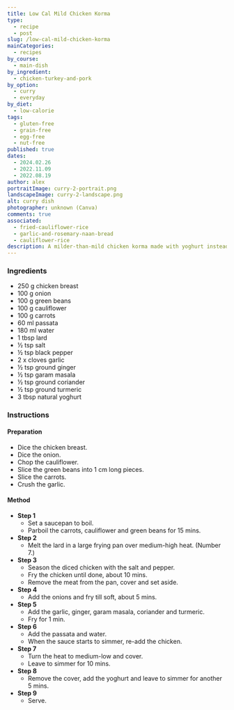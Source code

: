 ```yaml
---
title: Low Cal Mild Chicken Korma
type:
  - recipe
  - post
slug: /low-cal-mild-chicken-korma
mainCategories:
  - recipes
by_course:
  - main-dish
by_ingredient:
  - chicken-turkey-and-pork
by_option:
  - curry
  - everyday
by_diet:
  - low-calorie
tags:
  - gluten-free
  - grain-free
  - egg-free
  - nut-free
published: true
dates:
  - 2024.02.26
  - 2022.11.09
  - 2022.08.19
author: alex
portraitImage: curry-2-portrait.png
landscapeImage: curry-2-landscape.png
alt: curry dish
photographer: unknown (Canva)
comments: true
associated:
  - fried-cauliflower-rice
  - garlic-and-rosemary-naan-bread
  - cauliflower-rice
description: A milder-than-mild chicken korma made with yoghurt instead of cream add some heat for those that like it.
---
```


<Ingredients>

### Ingredients

- 250 g chicken breast
- 100 g onion
- 100 g green beans
- 100 g cauliflower
- 100 g carrots
- 60 ml passata
- 180 ml water
- 1 tbsp lard
- ½ tsp salt
- ½ tsp black pepper
- 2 x cloves garlic
- ½ tsp ground ginger
- ½ tsp garam masala
- ½ tsp ground coriander
- ½ tsp ground turmeric
- 3 tbsp natural yoghurt

</Ingredients>

<Instructions>

### Instructions

#### Preparation

- Dice the chicken breast.
- Dice the onion.
- Chop the cauliflower.
- Slice the green beans into 1 cm long pieces.
- Slice the carrots.
- Crush the garlic.

#### Method

- **Step 1**
  - Set a saucepan to boil.
  - Parboil the carrots, cauliflower and green beans for 15 mins.
- **Step 2**
  - Melt the lard in a large frying pan over medium-high heat. (Number 7.)
- **Step 3**
  - Season the diced chicken with the salt and pepper.
  - Fry the chicken until done, about 10 mins.
  - Remove the meat from the pan, cover and set aside.
- **Step 4**
  - Add the onions and fry till soft, about 5 mins.
- **Step 5**
  - Add the garlic, ginger, garam masala, coriander and turmeric.
  - Fry for 1 min.
- **Step 6**
  - Add the passata and water.
  - When the sauce starts to simmer, re-add the chicken.
- **Step 7**
  - Turn the heat to medium-low and cover.
  - Leave to simmer for 10 mins.
- **Step 8**
  - Remove the cover, add the yoghurt and leave to simmer for another 5 mins.
- **Step 9**
  - Serve.

</Instructions>
